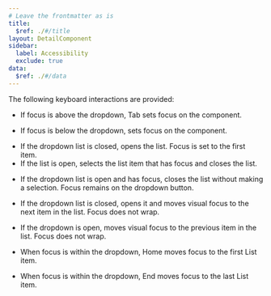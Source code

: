 ```yaml
---
# Leave the frontmatter as is
title:
  $ref: ./#/title
layout: DetailComponent
sidebar:
  label: Accessibility
  exclude: true
data:
  $ref: ./#/data
---
```


The following keyboard interactions are provided:

<KeyboardControls>
<KeyboardControl keyOrCombos="Tab">

- If focus is above the dropdown, Tab sets focus on the component.

</KeyboardControl>
<KeyboardControl keyOrCombos="Shift + Tab">

- If focus is below the dropdown, sets focus on the component.

</KeyboardControl>

<KeyboardControl keyOrCombos="Space / Enter">

- If the dropdown list is closed, opens the list. Focus is set to the first item.
- If the list is open, selects the list item that has focus and closes the list.

</KeyboardControl>
<KeyboardControl keyOrCombos="Escape">

- If the dropdown list is open and has focus, closes the list without making a selection. Focus remains on the dropdown button.

</KeyboardControl>

<KeyboardControl keyOrCombos="ArrowDown">

- If the dropdown list is closed, opens it and moves visual focus to the next item in the list. Focus does not wrap.

</KeyboardControl>
<KeyboardControl keyOrCombos="ArrowUp">

- If the dropdown is open, moves visual focus to the previous item in the list. Focus does not wrap.

</KeyboardControl>

<KeyboardControl keyOrCombos="Home">

- When focus is within the dropdown, Home moves focus to the first List item.

</KeyboardControl>
<KeyboardControl keyOrCombos="End">

- When focus is within the dropdown, End moves focus to the last List item.

</KeyboardControl>
</KeyboardControls>
